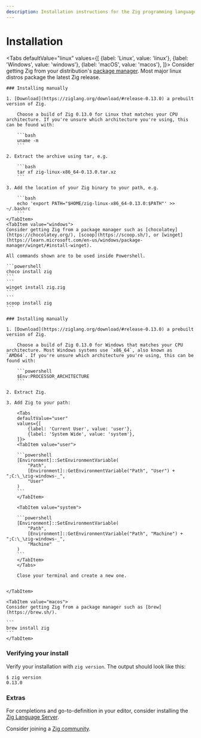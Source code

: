 ```yaml
---
description: Installation instructions for the Zig programming language on Linux, Windows, and macOS.
---
```



# Installation

<Tabs
    defaultValue="linux"
    values={[
        {label: 'Linux', value: 'linux'},
        {label: 'Windows', value: 'windows'},
        {label: 'macOS', value: 'macos'},
    ]}>
    <TabItem value="linux">
    Consider getting Zig from your distribution's [package manager](https://github.com/ziglang/zig/wiki/Install-Zig-from-a-Package-Manager). Most major linux distros package the latest Zig release.

    ### Installing manually

    1. [Download](https://ziglang.org/download/#release-0.13.0) a prebuilt version of Zig.

        Choose a build of Zig 0.13.0 for Linux that matches your CPU architecture. If you're unsure which architecture you're using, this can be found with:

        ```bash
        uname -m
        ```

    2. Extract the archive using tar, e.g.

        ```bash
        tar xf zig-linux-x86_64-0.13.0.tar.xz
        ```

    3. Add the location of your Zig binary to your path, e.g.

        ```bash
        echo 'export PATH="$HOME/zig-linux-x86_64-0.13.0:$PATH"' >> ~/.bashrc
        ```
    </TabItem>
    <TabItem value="windows">
    Consider getting Zig from a package manager such as [chocolatey](https://chocolatey.org/), [scoop](https://scoop.sh/), or [winget](https://learn.microsoft.com/en-us/windows/package-manager/winget/#install-winget).

    All commands shown are to be used inside Powershell.

    ```powershell
    choco install zig
    ```
    ```
    winget install zig.zig
    ```
    ```
    scoop install zig
    ```

    ### Installing manually

    1. [Download](https://ziglang.org/download/#release-0.13.0) a prebuilt version of Zig.

        Choose a build of Zig 0.13.0 for Windows that matches your CPU architecture. Most Windows systems use `x86_64`, also known as `AMD64`. If you're unsure which architecture you're using, this can be found with:

        ```powershell
        $Env:PROCESSOR_ARCHITECTURE
        ```

    2. Extract Zig.

    3. Add Zig to your path:

        <Tabs
        defaultValue="user"
        values={[
            {label: 'Current User', value: 'user'},
            {label: 'System Wide', value: 'system'},
        ]}>
        <TabItem value="user">

        ```powershell
        [Environment]::SetEnvironmentVariable(
            "Path",
            [Environment]::GetEnvironmentVariable("Path", "User") + ";C:\_\zig-windows-_",
            "User"
        )
        ```
        </TabItem>

        <TabItem value="system">

        ```powershell
        [Environment]::SetEnvironmentVariable(
            "Path",
            [Environment]::GetEnvironmentVariable("Path", "Machine") + ";C:\_\zig-windows-_",
            "Machine"
        )
        ```
        </TabItem>
        </Tabs>

        Close your terminal and create a new one.


    </TabItem>

    <TabItem value="macos">
    Consider getting Zig from a package manager such as [brew](https://brew.sh/).

    ```
    brew install zig
    ```
    </TabItem>

</Tabs>

### Verifying your install

Verify your installation with `zig version`. The output should look like this:

```
$ zig version
0.13.0
```

### Extras

For completions and go-to-definition in your editor, consider installing the [Zig Language Server](https://github.com/zigtools/zls/#installation).

Consider joining a [Zig community](https://github.com/ziglang/zig/wiki/Community).
